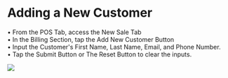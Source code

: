 # Adding a New Customer

•	From the POS Tab, access the New Sale Tab  
•	In the Billing Section, tap the Add New Customer Button   
•	Input the Customer's First Name, Last Name, Email, and Phone Number.  
•	Tap the Submit Button or The Reset Button to clear the inputs.  


![](../images/p22.png)